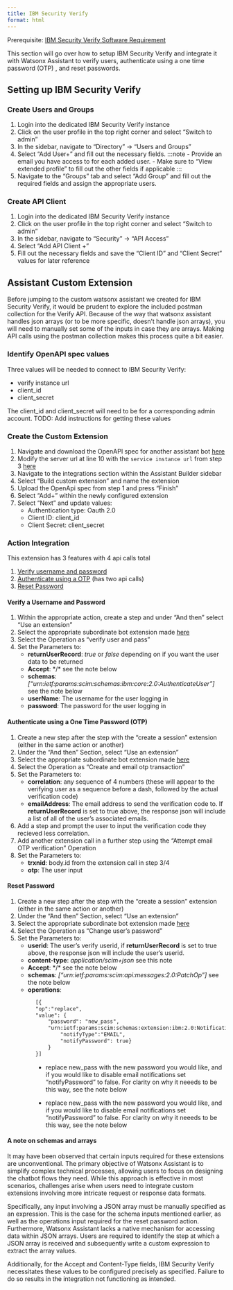 ```yaml
---
title: IBM Security Verify 
format: html
---
```


::: {.callout-warning}
Prerequisite: [IBM Security Verify Software Requirement](/environment.html#identity-and-access-management)
:::

This section will go over how to setup IBM Security Verify and integrate it with Watsonx Assistant to verify users, authenticate using a one time password (OTP)
, and reset passwords.

## Setting up IBM Security Verify
<div style={{ borderBottom: '1px solid #000', marginTop: '20px', marginBottom: '20px' }}></div>

### Create Users and Groups
1. Login into the dedicated IBM Security Verify instance
2. Click on the user profile in the top right corner and select "Switch to admin"
3. In the sidebar, navigate to "Directory" -> "Users and Groups"
4. Select "Add User+" and fill out the necessary fields.
    :::note
        - Provide an email you have access to for each added user.
        - Make sure to "View extended profile" to fill out the other fields if applicable
    :::
5. Navigate to the "Groups" tab and select "Add Group" and fill out the required fields and assign the appropriate users.

### Create API Client
1. Login into the dedicated IBM Security Verify instance
2. Click on the user profile in the top right corner and select "Switch to admin"
3. In the sidebar, navigate to "Security" -> "API Access"
4. Select "Add API Client +"
5. Fill out the necessary fields and save the "Client ID" and "Client Secret" values for later reference

## Assistant Custom Extension

Before jumping to the custom watsonx assistant we created for IBM Security Verify, it would be prudent to explore the included postman collection for the Verify API. Because of the way that watsonx assistant handles json arrays (or to be more specific, doesn't handle json arrays), you will need to manually set some of the inputs in case they are arrays. Making API calls using the postman collection makes this process quite a bit easier.

### Identify OpenAPI spec values
Three values will be needed to connect to IBM Security Verify:

* verify instance url
* client_id
* client_secret

The client_id and client_secret will need to be for a corresponding admin account.
TODO: Add instructions for getting these values


### Create the Custom Extension
1. Navigate and download the OpenAPI spec for another assistant bot [here](https://github.ibm.com/ibm-client-engineering/solution-watsonx-orchestrate/tree/main/assets/openAPI_specs/IBM%20Verify/Verify_Spec_V3.json)
2. Modify the server url at line 10 with the ```service instance url``` from step 3 [here](#identify-openapi-spec-values)
3. Navigate to the integrations section within the Assistant Builder sidebar
4. Select "Build custom extension" and name the extension
5. Upload the OpenApi spec from step 1 and press "Finish"
6. Select "Add+" within the newly configured extension
7. Select "Next" and update values:
    * Authentication type: Oauth 2.0
    * Client ID: client_id
    * Client Secret: client_secret


### Action Integration
This extension has 3 features with 4 api calls total

1. [Verify username and password](#verify-a-username-and-password)
2. [Authenticate using a OTP](#authenticate-using-a-one-time-password-(otp)) (has two api calls)
3. [Reset Password](#reset-password)

#### **Verify a Username and Password**
1. Within the appropriate action, create a step and under "And then" select "Use an extension"
2. Select the appropriate subordinate bot extension made [here](#create-the-custom-extension)
3. Select the Operation as "verify user and pass"
4. Set the Parameters to:
    * **returnUserRecord**: *true* or *false* depending on if you want the user data to be returned
    * **Accept**: \*/\* see the note below
    * **schemas**: *["urn:ietf:params:scim:schemas:ibm:core:2.0:AuthenticateUser"]* see the note below
    * **userName**: The username for the user logging in
    * **password**: The password for the user logging in

#### **Authenticate using a One Time Password (OTP)**
1. Create a new step after the step with the "create a session" extension (either in the same action or another)
2. Under the "And then" Section, select "Use an extension"
2. Select the appropriate subordinate bot extension made [here](#assistant-custom-extension)
3. Select the Operation as "Create and email otp transaction"
4. Set the Parameters to:
    * **correlation**: any sequence of 4 numbers (these will appear to the verifying user as a sequence before a dash, followed by the actual verification code)
    * **emailAddress**: The email address to send the verification code to. If **returnUserRecord** is set to true above, the response json will include a list of all of the user's associated emails.
5. Add a step and prompt the user to input the verification code they recieved less correlation.
6. Add another extension call in a further step using the "Attempt email OTP verification" Operation
7. Set the Parameters to:
    * **trxnid**: body.id from the extension call in step 3/4
    * **otp**: The user input

#### **Reset Password**
1. Create a new step after the step with the "create a session" extension (either in the same action or another)
2. Under the "And then" Section, select "Use an extension"
2. Select the appropriate subordinate bot extension made [here](#assistant-custom-extension)
3. Select the Operation as "Change user's password"
4. Set the Parameters to:
    * **userid**: The user's verify userid, if **returnUserRecord** is set to true above, the response json will include the user's userid.
    * **content-type**: *application/scim+json* see this note
    * **Accept**: \*/\* see the note below
    * **schemas**: *["urn:ietf:params:scim:api:messages:2.0:PatchOp"]* see the note below
    * **operations**: 

<div style="margin-left: 65px;">
```default
[{
"op":"replace",
"value": {
    "password": "new_pass", 
    "urn:ietf:params:scim:schemas:extension:ibm:2.0:Notification":{
        "notifyType":"EMAIL",
        "notifyPassword": true}
    }
}]
```
* replace new_pass with the new password you would like, and if you would like to disable email notifications set "notifyPassword" to false. For clarity on why it neeeds to be this way, see the note below

* replace new_pass with the new password you would like, and if you would like to disable email notifications set "notifyPassword" to false. For clarity on why it neeeds to be this way, see the note below
</div>

::: {.callout-note}
#### A note on schemas and arrays
It may have been observed that certain inputs required for these extensions are unconventional. The primary objective of Watsonx Assistant is to simplify complex technical processes, allowing users to focus on designing the chatbot flows they need. While this approach is effective in most scenarios, challenges arise when users need to integrate custom extensions involving more intricate request or response data formats.

Specifically, any input involving a JSON array must be manually specified as an expression. This is the case for the schema inputs mentioned earlier, as well as the operations input required for the reset password action. Furthermore, Watsonx Assistant lacks a native mechanism for accessing data within JSON arrays. Users are required to identify the step at which a JSON array is received and subsequently write a custom expression to extract the array values.

Additionally, for the Accept and Content-Type fields, IBM Security Verify necessitates these values to be configured precisely as specified. Failure to do so results in the integration not functioning as intended.

:::